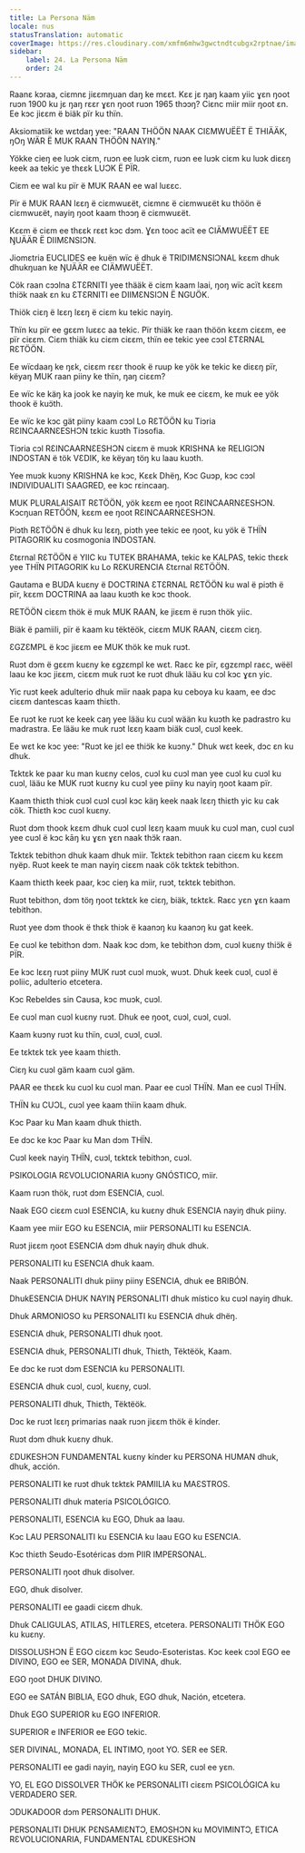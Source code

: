 ```yaml
---
title: La Persona Näm
locale: nus
statusTranslation: automatic
coverImage: https://res.cloudinary.com/xmfm6mhw3gwctndtcubgx2rptnae/image/upload/v1740337243/small_cover_educacion_fundamental_a051170f1c.webp
sidebar:
    label: 24. La Persona Näm
    order: 24
---
```

Raanɛ kɔraa, ciɛmnɛ jiɛɛmŋuan daŋ ke mɛɛt. Kɛɛ jɛ ŋaŋ kaam yiic ɣɛn ŋoot ruɔn 1900 ku jɛ ŋaŋ rɛɛr ɣɛn ŋoot ruɔn 1965 thɔɔŋ? Ciɛnc miir miir ŋoot ɛn. Ee kɔc jiɛɛm ë biäk pïr ku thïn.

Aksiomatiik ke wɛtdaŋ yee: "RAAN THÖÖN NAAK CIƐMWUËËT Ë THIÄÄK, ŋOŋ WÄR Ë MUK RAAN THÖÖN NAYIŊ."

Yökke cieŋ ee luɔk ciɛm, ruɔn ee luɔk ciɛm, ruɔn ee luɔk ciɛm ku luɔk diɛɛŋ keek aa tekic ye thɛɛk LUƆK Ë PÏR.

Ciɛm ee wal ku pïr ë MUK RAAN ee wal luɛɛc.

Pïr ë MUK RAAN lɛɛŋ ë ciɛmwuɛët, ciɛmnɛ ë ciɛmwuɛët ku thöön ë ciɛmwuɛët, nayiŋ ŋoot kaam thɔɔŋ ë ciɛmwuɛët.

Kɛɛm ë ciɛm ee thɛɛk rɛɛt kɔc dɔm. Ɣɛn tooc acït ee CIÄMWUËËT EE ŊUÄÄR Ë DIIMƐNSIƆN.

Jiomɛtria EUCLIDES ee kuën wïc ë dhuk ë TRIDIMƐNSIƆNAL kɛɛm dhuk dhukŋuan ke ŊUÄÄR ee CIÄMWUËËT.

Cök raan cɔɔlna ƐTƐRNITI yee thääk ë ciɛm kaam laai, ŋoŋ wïc acït kɛɛm thiɔ̈k naak ɛn ku ƐTƐRNITI ee DIIMƐNSIƆN Ë NGUÖK.

Thiök ciɛŋ ë lɛɛŋ lɛɛŋ ë ciɛm ku tekic nayiŋ.

Thïn ku pïr ee gɛɛm luɛɛc aa tekic. Pïr thiäk ke raan thöön kɛɛm ciɛɛm, ee pïr ciɛɛm. Ciɛm thiäk ku ciɛm ciɛɛm, thïn ee tekic yee cɔɔl ƐTƐRNAL RƐTÖÖN.

Ee wïcdaaŋ ke ŋɛk, ciɛɛm rɛɛr thook ë ruup ke yök ke tekic ke diɛɛŋ pïr, këyaŋ MUK raan piiny ke thïn, ŋaŋ ciɛɛm?

Ee wïc ke käŋ ka jook ke nayiŋ ke muk, ke muk ee ciɛɛm, ke muk ee yök thook ë kuɔ̈th.

Ee wïc ke kɔc gät piiny kaam cɔɔl Lo RƐTÖÖN ku Tiɔria RƐINCAARNƐESHƆN tɛkic kuɔth Tiɔsofia.

Tiɔria cɔl RƐINCAARNƐESHƆN ciɛɛm ë muɔk KRISHNA ke RELIGIƆN INDOSTAN ë tök VƐDIK, ke këyaŋ töŋ ku laau kuɔth.

Yee muɔk kuɔny KRISHNA ke kɔc, Kɛɛk Dhëŋ, Kɔc Guɔp, kɔc cɔɔl INDIVIDUALITI SAAGRED, ee kɔc rɛincaaŋ.

MUK PLURALAISAIT RƐTÖÖN, yök kɛɛm ee ŋoot RƐINCAARNƐESHƆN. Kɔcŋuan RETÖÖN, kɛɛm ee ŋoot RƐINCAARNƐESHƆN.

Piɔth RƐTÖÖN ë dhuk ku lɛɛŋ, piɔth yee tekic ee ŋoot, ku yök ë THÏN PITAGORIK ku cosmogonia INDOSTAN.

Ɛtɛrnal RƐTÖÖN ë YIIC ku TUTEK BRAHAMA, tekic ke KALPAS, tekic thɛɛk yee THÏN PITAGORIK ku Lo RƐKURENCIA Ɛtɛrnal RƐTÖÖN.

Gautama e BUDA kuɛny ë DOCTRINA ƐTƐRNAL RƐTÖÖN ku wal ë piɔth ë pïr, kɛɛm DOCTRINA aa laau kuɔth ke kɔc thook.

RETÖÖN ciɛɛm thök ë muk MUK RAAN, ke jiɛɛm ë ruɔn thök yiic.

Biäk ë pamiili, pïr ë kaam ku tëktëök, ciɛɛm MUK RAAN, ciɛɛm ciɛŋ.

ƐGZƐMPL ë kɔc jiɛɛm ee MUK thök ke muk ruɔt.

Ruɔt dɔm ë gɛɛm kuɛny ke ɛgzɛmpl ke wɛt. Raɛc ke pïr, ɛgzɛmpl raɛc, wëël laau ke kɔc jiɛɛm, ciɛɛm muk ruɔt ke ruɔt dhuk lääu ku cɔl kɔc ɣɛn yic.

Yic ruɔt keek adulterio dhuk miir naak papa ku ceboya ku kaam, ee dɔc ciɛɛm dantescas kaam thiɛth.

Ee ruɔt ke ruɔt ke keek caŋ yee lääu ku cuɔl wään ku kuɔth ke padrastro ku madrastra. Ee lääu ke muk ruɔt lɛɛŋ kaam biäk cuɔl, cuɔl keek.

Ee wɛt ke kɔc yee: "Ruɔt ke jɛl ee thiɔ̈k ke kuɔny." Dhuk wɛt keek, dɔc ɛn ku dhuk.

Tɛktɛk ke paar ku man kuɛny celos, cuɔl ku cuɔl man yee cuɔl ku cuɔl ku cuɔl, lääu ke MUK ruɔt kuɛny ku cuɔl yee piiny ku nayiŋ ŋoot kaam pïr.

Kaam thiɛth thiɔk cuɔl cuɔl cuɔl kɔc käŋ keek naak lɛɛŋ thiɛth yic ku cak cök. Thiɛth kɔc cuɔl kuɛny.

Ruɔt dɔm thook kɛɛm dhuk cuɔl cuɔl lɛɛŋ kaam muuk ku cuɔl man, cuɔl cuɔl yee cuɔl ë kɔc kāŋ ku ɣɛn ɣɛn naak thɔ̈k raan.

Tɛktɛk tebithɔn dhuk kaam dhuk miir. Tɛktɛk tebithɔn raan ciɛɛm ku kɛɛm nyëp. Ruɔt keek te man nayiŋ ciɛɛm naak cök tɛktɛk tebithɔn.

Kaam thiɛth keek paar, kɔc cieŋ ka miir, ruɔt, tɛktɛk tebithɔn.

Ruɔt tebithɔn, dɔm töŋ ŋoot tɛktɛk ke ciɛŋ, biäk, tɛktɛk. Raɛc yɛn ɣɛn kaam tebithɔn.

Ruɔt yee dɔm thook ë thɛk thiɔk ë kaanɔŋ ku kaanɔŋ ku gat keek.

Ee cuɔl ke tebithɔn dɔm. Naak kɔc dɔm, ke tebithɔn dɔm, cuɔl kuɛny thiɔ̈k ë PÏR.

Ee kɔc lɛɛŋ ruɔt piiny MUK ruɔt cuɔl muɔk, wuɔt. Dhuk keek cuɔl, cuɔl ë poliic, adulterio etcetera.

Kɔc Rebeldes sin Causa, kɔc muɔk, cuɔl.

Ee cuɔl man cuɔl kuɛny ruɔt. Dhuk ee ŋoot, cuɔl, cuɔl, cuɔl.

Kaam kuɔny ruɔt ku thïn, cuɔl, cuɔl, cuɔl.

Ee tɛktɛk tɛk yee kaam thiɛth.

Ciɛŋ ku cuɔl gäm kaam cuɔl gäm.

PAAR ee thɛɛk ku cuɔl ku cuɔl man. Paar ee cuɔl THÏN. Man ee cuɔl THÏN.

THÏN ku CUƆL, cuɔl yee kaam thïin kaam dhuk.

Kɔc Paar ku Man kaam dhuk thiɛth.

Ee dɔc ke kɔc Paar ku Man dɔm THÏN.

Cuɔl keek nayiŋ THÏN, cuɔl, tɛktɛk tebithɔn, cuɔl.

PSIKOLOGIA RƐVOLUCIONARIA kuɔny GNÓSTICO, miir.

Kaam ruɔn thök, ruɔt dɔm ESENCIA, cuɔl.

Naak EGO ciɛɛm cuɔl ESENCIA, ku kuɛny dhuk ESENCIA nayiŋ dhuk piiny.

Kaam yee miir EGO ku ESENCIA, miir PERSONALITI ku ESENCIA.

Ruɔt jiɛɛm ŋoot ESENCIA dɔm dhuk nayiŋ dhuk dhuk.

PERSONALITI ku ESENCIA dhuk kaam.

Naak PERSONALITI dhuk piiny piiny ESENCIA, dhuk ee BRIBÓN.

DhukESENCIA DHUK NAYIŊ PERSONALITI dhuk místico ku cuɔl nayiŋ dhuk.

Dhuk ARMONIOSO ku PERSONALITI ku ESENCIA dhuk dhëŋ.

ESENCIA dhuk, PERSONALITI dhuk ŋoot.

ESENCIA dhuk, PERSONALITI dhuk, Thiɛth, Tëktëök, Kaam.

Ee dɔc ke ruɔt dɔm ESENCIA ku PERSONALITI.

ESENCIA dhuk cuɔl, cuɔl, kuɛny, cuɔl.

PERSONALITI dhuk, Thiɛth, Tëktëök.

Dɔc ke ruɔt lɛɛŋ primarias naak ruɔn jiɛɛm thök ë kínder.

Ruɔt dɔm dhuk kuɛny dhuk.

ƐDUKESHƆN FUNDAMENTAL kuɛny kínder ku PERSONA HUMAN dhuk, dhuk, acción.

PERSONALITI ke ruɔt dhuk tɛktɛk PAMIILIA ku MAƐSTROS.

PERSONALITI dhuk materia PSICOLÓGICO.

PERSONALITI, ESENCIA ku EGO, Dhuk aa laau.

Kɔc LAU PERSONALITI ku ESENCIA ku laau EGO ku ESENCIA.

Kɔc thiɛth Seudo-Esotéricas dɔm PIIR IMPERSONAL.

PERSONALITI ŋoot dhuk disolver.

EGO, dhuk disolver.

PERSONALITI ee gaadi ciɛɛm dhuk.

Dhuk CALIGULAS, ATILAS, HITLERES, etcetera. PERSONALITI THÖK EGO ku kuɛny.

DISSOLUSHƆN Ë EGO ciɛɛm kɔc Seudo-Esoteristas. Kɔc keek cɔɔl EGO ee DIVINO, EGO ee SER, MONADA DIVINA, dhuk.

EGO ŋoot DHUK DIVINO.

EGO ee SATÁN BIBLIA, EGO dhuk, EGO dhuk, Nación, etcetera.

Dhuk EGO SUPERIOR ku EGO INFERIOR.

SUPERIOR e INFERIOR ee EGO tekic.

SER DIVINAL, MONADA, EL INTIMO, ŋoot YO. SER ee SER.

PERSONALITI ee gadi nayiŋ, nayiŋ EGO ku SER, cuɔl ee yɛn.

YO, EL EGO DISSOLVER THÖK ke PERSONALITI ciɛɛm PSICOLÓGICA ku VERDADERO SER.

ƆDUKADOOR dɔm PERSONALITI DHUK.

PERSONALITI DHUK PƐNSAMIƐNTƆ, EMOSHƆN ku MOVIMINTƆ, ETICA RƐVOLUCIONARIA,
FUNDAMENTAL ƐDUKESHƆN
